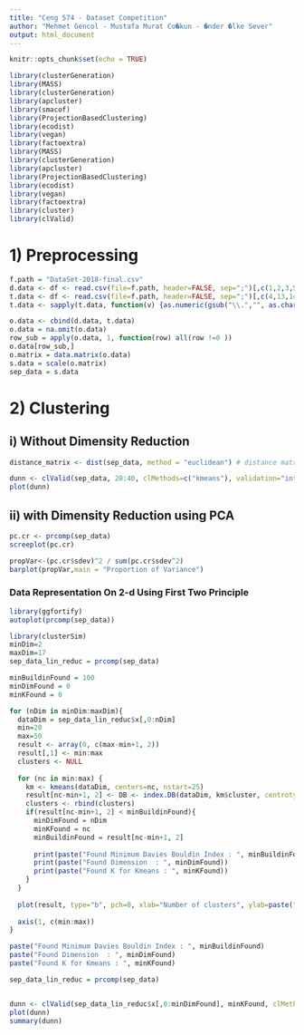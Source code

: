 ```yaml
---
title: "Ceng 574 - Dataset Competition"
author: "Mehmet Gencol - Mustafa Murat Co�kun - �nder �lke Sever"
output: html_document
---
```


```r
knitr::opts_chunk$set(echo = TRUE)
```

```r
library(clusterGeneration)
library(MASS)
library(clusterGeneration)
library(apcluster)
library(smacof)
library(ProjectionBasedClustering)
library(ecodist)
library(vegan)
library(factoextra)
library(MASS)
library(clusterGeneration)
library(apcluster)
library(ProjectionBasedClustering)
library(ecodist)
library(vegan)
library(factoextra)
library(cluster)
library(clValid)

```

# 1) Preprocessing
```r
f.path = "DataSet-2018-final.csv"
d.data <- df <- read.csv(file=f.path, header=FALSE, sep=";")[,c(1,2,3,5,6,7,8,9,10,11,12,15,16)]
t.data <- df <- read.csv(file=f.path, header=FALSE, sep=";")[,c(4,13,14,17)]
t.data <- sapply(t.data, function(v) {as.numeric(gsub("\\.","", as.character(v)))})

o.data <- cbind(d.data, t.data)
o.data = na.omit(o.data)
row_sub = apply(o.data, 1, function(row) all(row !=0 ))
o.data[row_sub,]
o.matrix = data.matrix(o.data)
s.data = scale(o.matrix)
sep_data = s.data
```


# 2) Clustering

## i) Without Dimensity Reduction
```r
distance_matrix <- dist(sep_data, method = "euclidean") # distance matrix

dunn <- clValid(sep_data, 20:40, clMethods=c("kmeans"), validation="internal", maxitems = 10000)
plot(dunn)
```


## ii) with Dimensity Reduction using PCA

```r
pc.cr <- prcomp(sep_data)
screeplot(pc.cr)

propVar<-(pc.cr$sdev)^2 / sum(pc.cr$sdev^2)
barplot(propVar,main = "Proportion of Variance")
```

### Data Representation On 2-d Using First Two Principle
```r
library(ggfortify)
autoplot(prcomp(sep_data))
```
```r
library(clusterSim)  
minDim=2
maxDim=17
sep_data_lin_reduc = prcomp(sep_data)

minBuildinFound = 100
minDimFound = 0
minKFound = 0

for (nDim in minDim:maxDim){
  dataDim = sep_data_lin_reduc$x[,0:nDim]
  min=20
  max=50
  result <- array(0, c(max-min+1, 2))
  result[,1] <- min:max
  clusters <- NULL
  
  for (nc in min:max) {
    km <- kmeans(dataDim, centers=nc, nstart=25)
    result[nc-min+1, 2] <- DB <- index.DB(dataDim, km$cluster, centrotypes="centroids")$DB
    clusters <- rbind(clusters)
    if(result[nc-min+1, 2] < minBuildinFound){
      minDimFound = nDim
      minKFound = nc
      minBuildinFound = result[nc-min+1, 2]
      
      print(paste("Found Minimum Davies Bouldin Index : ", minBuildinFound))
      print(paste("Found Dimension  : ", minDimFound))
      print(paste("Found K for Kmeans : ", minKFound))
    }
  }
  
  plot(result, type="b", pch=0, xlab="Number of clusters", ylab=paste("Davies Bouldin Index for Dimension : ",nDim), xaxt="n")
  
  axis(1, c(min:max))
}

paste("Found Minimum Davies Bouldin Index : ", minBuildinFound)
paste("Found Dimension  : ", minDimFound)
paste("Found K for Kmeans : ", minKFound)
```


```r
sep_data_lin_reduc = prcomp(sep_data)


dunn <- clValid(sep_data_lin_reduc$x[,0:minDimFound], minKFound, clMethods=c("kmeans"), validation="internal", maxitems = 10000)
plot(dunn)
summary(dunn)

```



